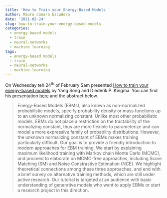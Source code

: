 ```yaml
---
title: 'How to Train your Energy-Based Models '
author: Mauro Camara Escudero
date: '2021-02-24'
slug: how-to-train-your-energy-based-models
categories:
  - energy-based models
  - train
  - neural-networks
  - machine learning
tags:
  - energy-based models
  - train
  - neural-networks
  - machine-learning
---
```

On Wednesday teh $24^{\text{th}}$ of February Sam presented [How to train your energy-based models](https://arxiv.org/abs/2101.03288) by Yang Song and Diederik P. Kingma. You can find his presentation [here](/Estimation in Unnormalised Models.pdf) and the abstract below.

> Energy-Based Models (EBMs), also known as non-normalized probabilistic models, specify probability density or mass functions up to an unknown normalizing constant. Unlike most other probabilistic models, EBMs do not place a restriction on the tractability of the normalizing constant, thus are more flexible to parameterize and can model a more expressive family of probability distributions. However, the unknown normalizing constant of EBMs makes training particularly difficult. Our goal is to provide a friendly introduction to modern approaches for EBM training. We start by explaining maximum likelihood training with Markov chain Monte Carlo (MCMC), and proceed to elaborate on MCMC-free approaches, including Score Matching (SM) and Noise Constrastive Estimation (NCE). We highlight theoretical connections among these three approaches, and end with a brief survey on alternative training methods, which are still under active research. Our tutorial is targeted at an audience with basic understanding of generative models who want to apply EBMs or start a research project in this direction.